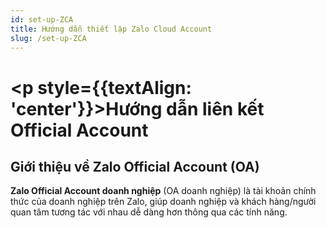 ```yaml
---
id: set-up-ZCA
title: Hướng dẫn thiết lập Zalo Cloud Account
slug: /set-up-ZCA
---
```


# <p style={{textAlign: 'center'}}>Hướng dẫn liên kết Official Account

## Giới thiệu về Zalo Official Account (OA) 

**Zalo Official Account doanh nghiệp** (OA doanh nghiệp) là tài khoản chính thức của doanh nghiệp trên Zalo, giúp doanh nghiệp và khách hàng/người quan tâm tương tác với nhau dễ dàng hơn thông qua các tính năng. 

